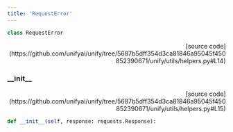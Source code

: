 ```yaml
---
title: 'RequestError'
---
```


```python
class RequestError
```

<p align="right">[source code](https://github.com/unifyai/unify/tree/5687b5dff354d3ca81846a95045f450852390671/unify/utils/helpers.py#L14)</p>



### \_\_init\_\_

<p align="right">[source code](https://github.com/unifyai/unify/tree/5687b5dff354d3ca81846a95045f450852390671/unify/utils/helpers.py#L15)</p>

```python
def __init__(self, response: requests.Response):
```

